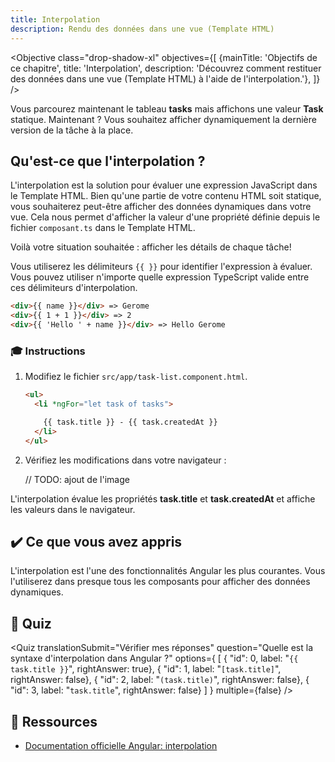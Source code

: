 ```yaml
---
title: Interpolation
description: Rendu des données dans une vue (Template HTML)
---
```



<Objective class="drop-shadow-xl" objectives={[
    {mainTitle: 'Objectifs de ce chapitre', title: 'Interpolation', description: 'Découvrez comment restituer des données dans une vue (Template HTML) à l\'aide de l\'interpolation.'},
]} />


Vous parcourez maintenant le tableau **tasks** mais affichons une valeur **Task** statique.
Maintenant ? Vous souhaitez afficher dynamiquement la dernière version de la tâche à la place.

## Qu'est-ce que l'interpolation ?

L'interpolation est la solution pour évaluer une expression JavaScript dans le Template HTML.
Bien qu'une partie de votre contenu HTML soit statique, vous souhaiterez peut-être afficher des données dynamiques dans votre vue.
Cela nous permet d'afficher la valeur d'une propriété définie depuis le fichier `composant.ts` dans le Template HTML.

Voilà votre situation souhaitée : afficher les détails de chaque tâche!

Vous utiliserez les délimiteurs `{{ }}` pour identifier l'expression à évaluer.
Vous pouvez utiliser n'importe quelle expression TypeScript valide entre ces délimiteurs d'interpolation.

```html
<div>{{ name }}</div> => Gerome
<div>{{ 1 + 1 }}</div> => 2
<div>{{ 'Hello ' + name }}</div> => Hello Gerome
```

### 🎓 Instructions

<Steps>

1. Modifiez le fichier `src/app/task-list.component.html`.

    ```html ins={"Ajoutez une interpolation et transmettez-lui une propriété de tâche": 3-4}
    <ul>
      <li *ngFor="let task of tasks">

        {{ task.title }} - {{ task.createdAt }}
      </li>
    </ul>
    ```

2. Vérifiez les modifications dans votre navigateur :

    // TODO: ajout de l'image

</Steps>

L'interpolation évalue les propriétés **task.title** et **task.createdAt** et affiche les valeurs dans le navigateur.

## ✔️ Ce que vous avez appris

L'interpolation est l'une des fonctionnalités Angular les plus courantes. Vous l'utiliserez dans presque tous les composants pour afficher des données dynamiques.

## 🚦 Quiz

<Quiz
    translationSubmit="Vérifier mes réponses"
    question="Quelle est la syntaxe d'interpolation dans Angular ?"
    options={
        [
            { "id": 0, label: "`{{ task.title }}`", rightAnswer: true},
            { "id": 1, label: "`[task.title]`", rightAnswer: false},
            { "id": 2, label: "`(task.title)`", rightAnswer: false},
            { "id": 3, label: "`task.title`", rightAnswer: false}
        ]
    }
    multiple={false}
/>

## 🔗 Ressources

- <a href="https://angular.dev/guide/templates/interpolation" target="_blank">Documentation officielle Angular: interpolation</a>
